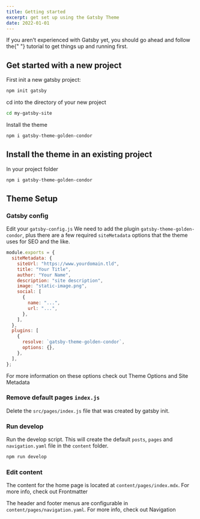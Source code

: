 ```yaml
---
title: Getting started
excerpt: get set up using the Gatsby Theme
date: 2022-01-01
---
```


<Panel type="info">
  If you aren't experienced with Gatsby yet, you should go ahead and follow the{" "}
  <Link href="https://www.gatsbyjs.com/docs/tutorial/">tutorial</Link> to get
  things up and running first.
</Panel>

## Get started with a new project

First init a new gatsby project:

```bash
npm init gatsby
```

cd into the directory of your new project

```bash
cd my-gatsby-site
```

Install the theme

```bash
npm i gatsby-theme-golden-condor
```

## Install the theme in an existing project

In your project folder

```bash
npm i gatsby-theme-golden-condor
```

## Theme Setup

### Gatsby config

Edit your `gatsby-config.js`
We need to add the plugin `gatsby-theme-golden-condor`, plus there are a few required `siteMetadata` options that the theme uses for SEO and the like.

```js {16-19}
module.exports = {
  siteMetadata: {
    siteUrl: "https://www.yourdomain.tld",
    title: "Your Title",
    author: "Your Name",
    description: "site description",
    image: "static-image.png",
    social: [
      {
        name: "...",
        url: "...",
      },
    ],
  },
  plugins: [
    {
      resolve: `gatsby-theme-golden-condor`,
      options: {},
    },
  ],
};
```

<Panel type="info">
For more information on these options check out <Link to="/doc/theme-options">Theme Options</Link> and <Link to="/doc/site-metadata">Site Metadata</Link>

</Panel>

### Remove default pages `index.js`

Delete the `src/pages/index.js` file that was created by gatsby init.

### Run develop

Run the develop script.
This will create the default `posts`, `pages` and `navigation.yaml` file in the `content` folder.

```bash
npm run develop
```

### Edit content

The content for the home page is located at `content/pages/index.mdx`. For more info, check out <Link to="/doc/frontmatter">Frontmatter</Link>

The header and footer menus are configurable in `content/pages/navigation.yaml`. For more info, check out <Link to="/doc/navigation">Navigation</Link>
